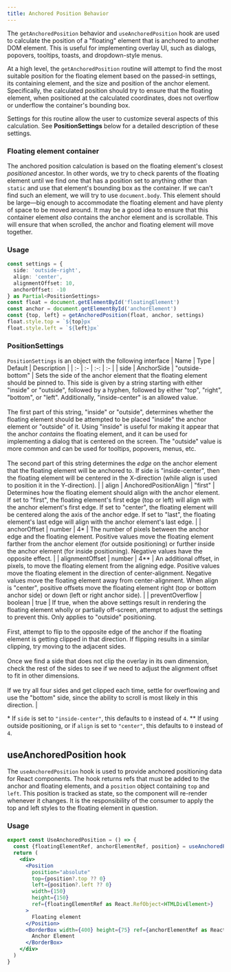 ```yaml
---
title: Anchored Position Behavior
---
```


The `getAnchoredPosition` behavior and `useAnchoredPosition` hook are used to calculate the position of a "floating" element that is anchored to another DOM element. This is useful for implementing overlay UI, such as dialogs, popovers, tooltips, toasts, and dropdown-style menus.

At a high level, the `getAnchoredPosition` routine will attempt to find the most suitable position for the floating element based on the passed-in settings, its containing element, and the size and position of the anchor element. Specifically, the calculated position should try to ensure that the floating element, when positioned at the calculated coordinates, does not overflow or underflow the container's bounding box.

Settings for this routine allow the user to customize several aspects of this calculation. See **PositionSettings** below for a detailed description of these settings.

### Floating element container

The anchored position calculation is based on the floating element's closest _positioned_ ancestor. In other words, we try to check parents of the floating element until we find one that has a position set to anything other than `static` and use that element's bounding box as the container. If we can't find such an element, we will try to use `document.body`. This element should be large—big enough to accommodate the floating element and have plenty of space to be moved around. It may be a good idea to ensure that this container element _also_ contains the anchor element and is scrollable. This will ensure that when scrolled, the anchor and floating element will move together.

### Usage

```ts
const settings = {
  side: 'outside-right',
  align: 'center',
  alignmentOffset: 10,
  anchorOffset: -10
} as Partial<PositionSettings>
const float = document.getElementById('floatingElement')
const anchor = document.getElementById('anchorElement')
const {top, left} = getAnchoredPosition(float, anchor, settings)
float.style.top = `${top}px`
float.style.left = `${left}px`
```
### PositionSettings
`PositionSettings` is an object with the following interface
| Name | Type | Default | Description |
| :- | :- | :-: | :- |
| side | AnchorSide | "outside-bottom" | Sets the side of the anchor element that the floating element should be pinned to. This side is given by a string starting with either "inside" or "outside", followed by a hyphen, followed by either "top", "right", "bottom", or "left". Additionally, "inside-center" is an allowed value.<br /><br />The first part of this string, "inside" or "outside", determines whether the floating element should be attempted to be placed "inside" the anchor element or "outside" of it. Using "inside" is useful for making it appear that the anchor _contains_ the floating element, and it can be used for implementing a dialog that is centered on the screen. The "outside" value is more common and can be used for tooltips, popovers, menus, etc.<br /><br />The second part of this string determines the _edge_ on the anchor element that the floating element will be anchored to. If side is "inside-center", then the floating element will be centered in the X-direction (while align is used to position it in the Y-direction). |
| align | AnchoredPositionAlign | "first" | Determines how the floating element should align with the anchor element. If set to "first", the floating element's first edge (top or left) will align with the anchor element's first edge. If set to "center", the floating element will be centered along the axis of the anchor edge. If set to "last", the floating element's last edge will align with the anchor element's last edge. |
| anchorOffset | number | 4* | The number of pixels between the anchor edge and the floating element. Positive values move the floating element farther from the anchor element (for outside positioning) or further inside the anchor element (for inside positioning). Negative values have the opposite effect. |
| alignmentOffset | number | 4** | An additional offset, in pixels, to move the floating element from the aligning edge. Positive values move the floating element in the direction of center-alignment. Negative values move the floating element away from center-alignment. When align is "center", positive offsets move the floating element right (top or bottom anchor side) or down (left or right anchor side). |
| preventOverflow | boolean | true | If true, when the above settings result in rendering the floating element wholly or partially off-screen, attempt to adjust the settings to prevent this. Only applies to "outside" positioning.<br /><br />First, attempt to flip to the opposite edge of the anchor if the floating element is getting clipped in that direction. If flipping results in a similar clipping, try moving to the adjacent sides.<br /><br />Once we find a side that does not clip the overlay in its own dimension, check the rest of the sides to see if we need to adjust the alignment offset to fit in other dimensions.<br /><br />If we try all four sides and get clipped each time, settle for overflowing and use the "bottom" side, since the ability to scroll is most likely in this direction. |

\* If `side` is set to `"inside-center"`, this defaults to `0` instead of `4`.
\** If using outside positioning, or if `align` is set to `"center"`, this defaults to `0` instead of `4`.

## useAnchoredPosition hook

The `useAnchoredPosition` hook is used to provide anchored positioning data for React components. The hook returns refs that must be added to the anchor and floating elements, and a `position` object containing `top` and `left`. This position is tracked as state, so the component will re-render whenever it changes. It is the responsibility of the consumer to apply the top and left styles to the floating element in question.

### Usage

```jsx
export const UseAnchoredPosition = () => {
  const {floatingElementRef, anchorElementRef, position} = useAnchoredPosition({side: 'outside-bottom', align: 'center'})
  return (
    <div>
      <Position
        position="absolute"
        top={position?.top ?? 0}
        left={position?.left ?? 0}
        width={150}
        height={150}
        ref={floatingElementRef as React.RefObject<HTMLDivElement>}
      >
        Floating element
      </Position>
      <BorderBox width={400} height={75} ref={anchorElementRef as React.RefObject<HTMLDivElement>}>
        Anchor Element
      </BorderBox>
    </div>
  )
}
```